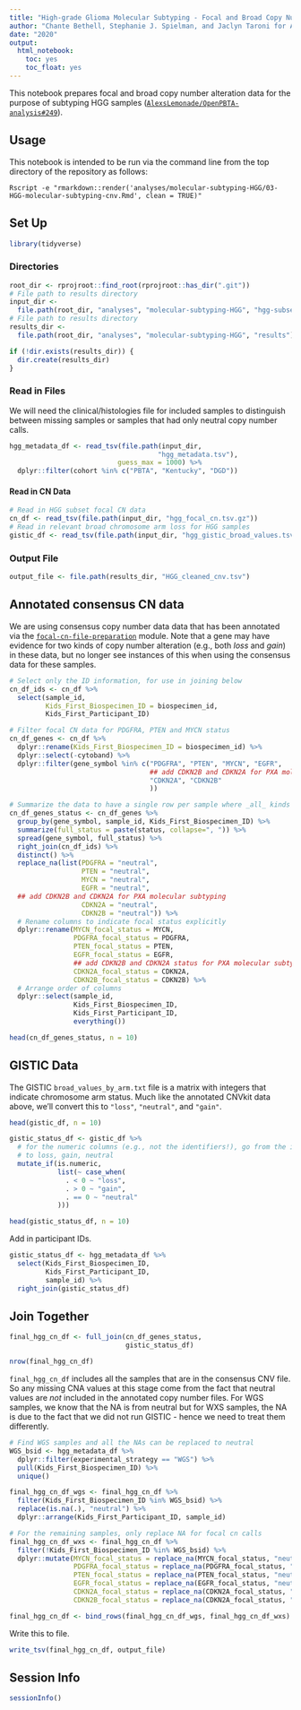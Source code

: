 ```yaml
---
title: "High-grade Glioma Molecular Subtyping - Focal and Broad Copy Number Alterations"
author: "Chante Bethell, Stephanie J. Spielman, and Jaclyn Taroni for ALSF CCDL"
date: "2020"
output:
  html_notebook:
    toc: yes
    toc_float: yes
---
```


This notebook prepares focal and broad copy number alteration data for the 
purpose of subtyping HGG samples 
([`AlexsLemonade/OpenPBTA-analysis#249`](https://github.com/AlexsLemonade/OpenPBTA-analysis/issues/249)).

## Usage

This notebook is intended to be run via the command line from the top directory
of the repository as follows:

`Rscript -e "rmarkdown::render('analyses/molecular-subtyping-HGG/03-HGG-molecular-subtyping-cnv.Rmd', clean = TRUE)"`

## Set Up

```r
library(tidyverse)
```

### Directories

```r
root_dir <- rprojroot::find_root(rprojroot::has_dir(".git"))
# File path to results directory
input_dir <-
  file.path(root_dir, "analyses", "molecular-subtyping-HGG", "hgg-subset")
# File path to results directory
results_dir <-
  file.path(root_dir, "analyses", "molecular-subtyping-HGG", "results")

if (!dir.exists(results_dir)) {
  dir.create(results_dir)
}
```

### Read in Files

We will need the clinical/histologies file for included samples to distinguish between missing samples or samples that had only neutral copy number calls.

```r
hgg_metadata_df <- read_tsv(file.path(input_dir,
                                     "hgg_metadata.tsv"), 
                           guess_max = 1000) %>% 
  dplyr::filter(cohort %in% c("PBTA", "Kentucky", "DGD"))
```


#### Read in CN Data

```r
# Read in HGG subset focal CN data
cn_df <- read_tsv(file.path(input_dir, "hgg_focal_cn.tsv.gz"))
# Read in relevant broad chromosome arm loss for HGG samples
gistic_df <- read_tsv(file.path(input_dir, "hgg_gistic_broad_values.tsv"))
```

### Output File

```r
output_file <- file.path(results_dir, "HGG_cleaned_cnv.tsv")
```

## Annotated consensus CN data

We are using consensus copy number data data that has been annotated via the [`focal-cn-file-preparation`](../focal-cn-file-preparation/) module.
Note that a gene may have evidence for two kinds of copy number alteration (e.g., both _loss_ and _gain_) in these data, but no longer see instances of this when using the consensus data for these samples.

```r
# Select only the ID information, for use in joining below
cn_df_ids <- cn_df %>%  
  select(sample_id,
         Kids_First_Biospecimen_ID = biospecimen_id,
         Kids_First_Participant_ID)

# Filter focal CN data for PDGFRA, PTEN and MYCN status
cn_df_genes <- cn_df %>%
  dplyr::rename(Kids_First_Biospecimen_ID = biospecimen_id) %>%
  dplyr::select(-cytoband) %>%
  dplyr::filter(gene_symbol %in% c("PDGFRA", "PTEN", "MYCN", "EGFR", 
                                   ## add CDKN2B and CDKN2A for PXA molecular subtyping
                                   "CDKN2A", "CDKN2B"
                                   ))

# Summarize the data to have a single row per sample where _all_ kinds of copy number alterations are present.
cn_df_genes_status <- cn_df_genes %>% 
  group_by(gene_symbol, sample_id, Kids_First_Biospecimen_ID) %>% 
  summarize(full_status = paste(status, collapse=", ")) %>% 
  spread(gene_symbol, full_status) %>% 
  right_join(cn_df_ids) %>%
  distinct() %>%
  replace_na(list(PDGFRA = "neutral", 
                  PTEN = "neutral", 
                  MYCN = "neutral",
                  EGFR = "neutral", 
  ## add CDKN2B and CDKN2A for PXA molecular subtyping
                  CDKN2A = "neutral",
                  CDKN2B = "neutral")) %>% 
  # Rename columns to indicate focal status explicitly
  dplyr::rename(MYCN_focal_status = MYCN, 
                PDGFRA_focal_status = PDGFRA,
                PTEN_focal_status = PTEN,
                EGFR_focal_status = EGFR, 
                ## add CDKN2B and CDKN2A status for PXA molecular subtyping
                CDKN2A_focal_status = CDKN2A,
                CDKN2B_focal_status = CDKN2B) %>%
  # Arrange order of columns
  dplyr::select(sample_id,
                Kids_First_Biospecimen_ID, 
                Kids_First_Participant_ID, 
                everything())

head(cn_df_genes_status, n = 10)
```

## GISTIC Data

The GISTIC `broad_values_by_arm.txt` file is a matrix with integers that indicate chromosome arm status. 
Much like the annotated CNVkit data above, we'll convert this to `"loss"`, `"neutral"`, and `"gain"`.

```r
head(gistic_df, n = 10) 
```

```r
gistic_status_df <- gistic_df %>%
  # for the numeric columns (e.g., not the identifiers!), go from the integers
  # to loss, gain, neutral
  mutate_if(is.numeric, 
            list(~ case_when(
              . < 0 ~ "loss",
              . > 0 ~ "gain",
              . == 0 ~ "neutral"
            )))

head(gistic_status_df, n = 10)
```

Add in participant IDs.

```r
gistic_status_df <- hgg_metadata_df %>% 
  select(Kids_First_Biospecimen_ID,
         Kids_First_Participant_ID,
         sample_id) %>%
  right_join(gistic_status_df)
```

## Join Together

```r
final_hgg_cn_df <- full_join(cn_df_genes_status,
                             gistic_status_df)

nrow(final_hgg_cn_df)
```

`final_hgg_cn_df` includes all the samples that are in the consensus CNV file.
So any missing CNA values at this stage come from the fact that neutral values are _not_ included in the annotated copy number files.
For WGS samples, we know that the NA is from neutral but for WXS samples, the NA is due to the fact that we did not run GISTIC - hence we need to treat them differently.

```r
# Find WGS samples and all the NAs can be replaced to neutral
WGS_bsid <- hgg_metadata_df %>% 
  dplyr::filter(experimental_strategy == "WGS") %>%
  pull(Kids_First_Biospecimen_ID) %>% 
  unique()

final_hgg_cn_df_wgs <- final_hgg_cn_df %>%
  filter(Kids_First_Biospecimen_ID %in% WGS_bsid) %>% 
  replace(is.na(.), "neutral") %>%
  dplyr::arrange(Kids_First_Participant_ID, sample_id)

# For the remaining samples, only replace NA for focal cn calls
final_hgg_cn_df_wxs <- final_hgg_cn_df %>%
  filter(!Kids_First_Biospecimen_ID %in% WGS_bsid) %>% 
  dplyr::mutate(MYCN_focal_status = replace_na(MYCN_focal_status, "neutral"), 
                PDGFRA_focal_status = replace_na(PDGFRA_focal_status, "neutral"),
                PTEN_focal_status = replace_na(PTEN_focal_status, "neutral"),
                EGFR_focal_status = replace_na(EGFR_focal_status, "neutral"), 
                CDKN2A_focal_status = replace_na(CDKN2A_focal_status, "neutral"),
                CDKN2B_focal_status = replace_na(CDKN2A_focal_status, "neutral"))

final_hgg_cn_df <- bind_rows(final_hgg_cn_df_wgs, final_hgg_cn_df_wxs)
```

Write this to file.

```r
write_tsv(final_hgg_cn_df, output_file)
```

## Session Info

```r
sessionInfo()
```

